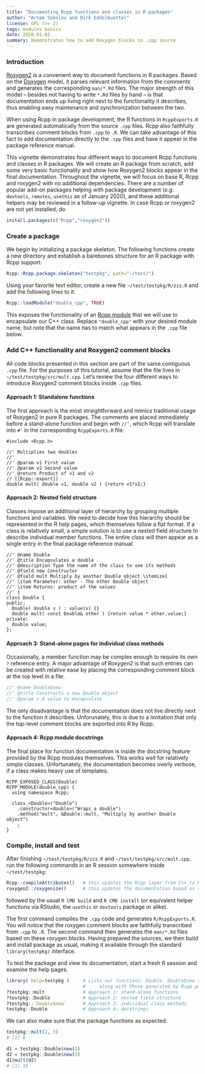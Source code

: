 ```yaml
---
title: "Documenting Rcpp functions and classes in R packages"
author: "Artem Sokolov and Dirk Eddelbuettel"
license: GPL (>= 2)
tags: modules basics
date: 2020-01-02
summary: Demonstrates how to add Roxygen blocks in .cpp source
---
```


### Introduction

[Roxygen2](https://cran.r-project.org/package=roxygen2) is a convenient way to document functions in
R packages. Based on the [Doxygen](https://en.wikipedia.org/wiki/Doxygen) model, it parses relevant
information from the comments and generates the corresponding `man/*.Rd` files. The major strength
of this model -- besides not having to write `*.Rd` files by hand -- is that documentation ends up
living right next to the functionality it describes, thus enabling easy maintenance and
synchronization between the two.

When using Rcpp in package development, the R functions in `RcppExports.R` are generated
automatically from the source `.cpp` files. Rcpp also faithfully transcribes comment blocks from
`.cpp` to `.R`. We can take advantage of this fact to add documentation directly to the `.cpp` files
and have it appear in the package reference manual.

This vignette demonstrates four different ways to document Rcpp functions and classes in R
packages. We will create an R package from scratch, add some very basic functionality and show how
Roxygen2 blocks appear in the final documentation. Throughout the vignette, we will focus on base R,
Rcpp and roxygen2 with no additional dependencies. There are a number of popular add-on packages
helping with package development (_e.g._ `devtools`, `remotes`, `usethis` as of January 2020), and
these additional helpers may be reviewed in a follow-up vignette.  In case
Rcpp or roxygen2 are not yet installed, do

```r
install.packages(c("Rcpp","roxygen2"))
```

### Create a package

We begin by initializing a package skeleton. The following functions create a new directory and
establish a barebones structure for an R package with Rcpp support:

```r
Rcpp::Rcpp.package.skeleton("testpkg", path="~/test/")
```

Using your favorite text editor, create a new file `~/test/testpkg/R/zzz.R` and add the following
lines to it:

```r
Rcpp::loadModule("double_cpp", TRUE)
```

This exposes the functionality of an [Rcpp
module](http://dirk.eddelbuettel.com/code/rcpp/Rcpp-modules.pdf) that we will use to encapsulate our
C++ class. Replace `"double_cpp"` with your desired module name, but note that the name has to match
what appears in the `.cpp` file below.

### Add C++ functionality and Roxygen2 comment blocks

All code blocks presented in this section are part of the same contiguous `.cpp` file. For the
purposes of this tutorial, assume that the file lives in `~/test/testpkg/src/mult.cpp`. Let's review
the four different ways to introduce Roxygen2 comment blocks inside `.cpp` files.

#### Approach 1: Standalone functions

The first approach is the most straightforward and mimics traditional usage of Roxygen2 in pure R
packages. The comments are placed immediately before a stand-alone function and begin with `//'`,
which Rcpp will translate into `#'` in the corresponding `RcppExports.R` file:

```Rcpp
#include <Rcpp.h>

//' Multiplies two doubles
//'
//' @param v1 First value
//' @param v2 Second value
//' @return Product of v1 and v2
// [[Rcpp::export]]
double mult( double v1, double v2 ) {return v1*v2;}
```

#### Approach 2: Nested field structure

Classes impose an additional layer of hierarchy by grouping multiple functions and variables. We
need to decide how this hierarchy should be represented in the R help pages, which themselves follow a
flat format. If a class is relatively small, a simple solution is to use a nested field structure to
describe individual member functions. The entire class will then appear as a single entry in the
final package reference manual.

```Rcpp
//' @name Double
//' @title Encapsulates a double
//' @description Type the name of the class to see its methods
//' @field new Constructor
//' @field mult Multiply by another Double object \itemize{
//' \item Parameter: other - The other Double object
//' \item Returns: product of the values
//' }
class Double {
public:
  Double( double v ) : value(v) {}
  double mult( const Double& other ) {return value * other.value;}
private:
  double value;
};
```

#### Approach 3: Stand-alone pages for individual class methods

Occasionally, a member function may be complex enough to require its own `?` reference entry. A
major advantage of Roxygen2 is that such entries can be created with relative ease by placing the
corresponding comment block at the top level in a file.

```js
//' @name Double$new
//' @title Constructs a new Double object
//' @param v A value to encapsulate
```

The only disadvantage is that the documentation does not live directly next to the function it
describes. Unforunately, this is due to a limitation that only the top-level comment blocks are
exported into R by Rcpp.

#### Approach 4: Rcpp module docstrings

The final place for function documentation is inside the docstring feature provided by the Rcpp
modules themselves. This works well for relatively simple classes. Unfortunately, the documentation
becomes overly verbose, if a class makes heavy use of templates.

```Rcpp
RCPP_EXPOSED_CLASS(Double)
RCPP_MODULE(double_cpp) {
  using namespace Rcpp;

  class_<Double>("Double")
    .constructor<double>("Wraps a double")
    .method("mult", &Double::mult, "Multiply by another Double object")
    ;
}
```

### Compile, install and test

After finishing `~/test/testpkg/R/zzz.R` and `~/test/testpkg/src/mult.cpp`, run the following
commands in an R session somewhere inside `~/test/testpkg`:

```R
Rcpp::compileAttributes()   # this updates the Rcpp layer from C++ to R
roxygen2::roxygenize()      # this updates the documentation based on roxygen comments
```

followed by the usual `R CMD build` and `R CMD install` (or equivalent helper functions via RStudio,
the `usethis` or `devtools` package or alike). 

The first command compiles the `.cpp` code and generates `R/RcppExports.R`. You will notice that the
roxygen comment blocks are faithfully transcribed from `.cpp` to `.R`. The second command then
generates the `man/*.Rd` files based on these roxygen blocks. Having prepared the sources, we then
build and install package as usual, making it available through the standard `library(testpkg)`
interface.

To test the package and view its documentation, start a fresh R session and examine the help pages.

```R
library( help=testpkg )     # Lists our functions: Double, Double$new and mult
                            #     along with those generated by Rcpp.package.skeleton()
?testpkg::mult              # Approach 1: stand-alone functions
?testpkg::Double            # Approach 2: nested field structure
?testpkg::`Double$new`      # Approach 3: individual class methods
testpkg::Double             # Approach 4: docstrings
```

We can also make sure that the package functions as expected.

```R
testpkg::mult(2, 3)    
# [1] 6

d1 = testpkg::Double$new(5)
d2 = testpkg::Double$new(3)
d1$mult(d2)
# [1] 15
```
